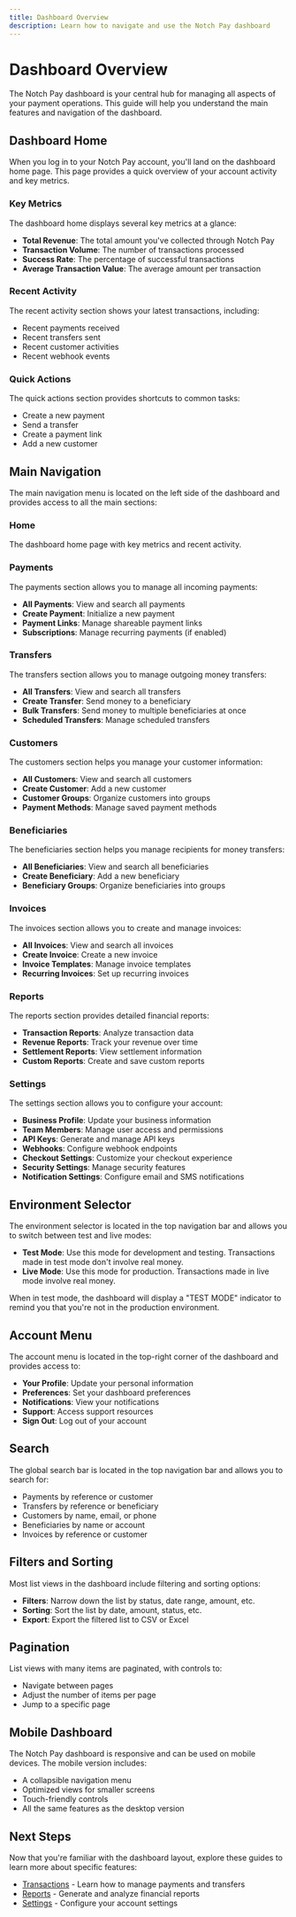 ```yaml
---
title: Dashboard Overview
description: Learn how to navigate and use the Notch Pay dashboard
---
```


# Dashboard Overview

The Notch Pay dashboard is your central hub for managing all aspects of your payment operations. This guide will help you understand the main features and navigation of the dashboard.

## Dashboard Home

When you log in to your Notch Pay account, you'll land on the dashboard home page. This page provides a quick overview of your account activity and key metrics.

### Key Metrics

The dashboard home displays several key metrics at a glance:

- **Total Revenue**: The total amount you've collected through Notch Pay
- **Transaction Volume**: The number of transactions processed
- **Success Rate**: The percentage of successful transactions
- **Average Transaction Value**: The average amount per transaction

### Recent Activity

The recent activity section shows your latest transactions, including:

- Recent payments received
- Recent transfers sent
- Recent customer activities
- Recent webhook events

### Quick Actions

The quick actions section provides shortcuts to common tasks:

- Create a new payment
- Send a transfer
- Create a payment link
- Add a new customer

## Main Navigation

The main navigation menu is located on the left side of the dashboard and provides access to all the main sections:

### Home

The dashboard home page with key metrics and recent activity.

### Payments

The payments section allows you to manage all incoming payments:

- **All Payments**: View and search all payments
- **Create Payment**: Initialize a new payment
- **Payment Links**: Manage shareable payment links
- **Subscriptions**: Manage recurring payments (if enabled)

### Transfers

The transfers section allows you to manage outgoing money transfers:

- **All Transfers**: View and search all transfers
- **Create Transfer**: Send money to a beneficiary
- **Bulk Transfers**: Send money to multiple beneficiaries at once
- **Scheduled Transfers**: Manage scheduled transfers

### Customers

The customers section helps you manage your customer information:

- **All Customers**: View and search all customers
- **Create Customer**: Add a new customer
- **Customer Groups**: Organize customers into groups
- **Payment Methods**: Manage saved payment methods

### Beneficiaries

The beneficiaries section helps you manage recipients for money transfers:

- **All Beneficiaries**: View and search all beneficiaries
- **Create Beneficiary**: Add a new beneficiary
- **Beneficiary Groups**: Organize beneficiaries into groups

### Invoices

The invoices section allows you to create and manage invoices:

- **All Invoices**: View and search all invoices
- **Create Invoice**: Create a new invoice
- **Invoice Templates**: Manage invoice templates
- **Recurring Invoices**: Set up recurring invoices

### Reports

The reports section provides detailed financial reports:

- **Transaction Reports**: Analyze transaction data
- **Revenue Reports**: Track your revenue over time
- **Settlement Reports**: View settlement information
- **Custom Reports**: Create and save custom reports

### Settings

The settings section allows you to configure your account:

- **Business Profile**: Update your business information
- **Team Members**: Manage user access and permissions
- **API Keys**: Generate and manage API keys
- **Webhooks**: Configure webhook endpoints
- **Checkout Settings**: Customize your checkout experience
- **Security Settings**: Manage security features
- **Notification Settings**: Configure email and SMS notifications

## Environment Selector

The environment selector is located in the top navigation bar and allows you to switch between test and live modes:

- **Test Mode**: Use this mode for development and testing. Transactions made in test mode don't involve real money.
- **Live Mode**: Use this mode for production. Transactions made in live mode involve real money.

When in test mode, the dashboard will display a "TEST MODE" indicator to remind you that you're not in the production environment.

## Account Menu

The account menu is located in the top-right corner of the dashboard and provides access to:

- **Your Profile**: Update your personal information
- **Preferences**: Set your dashboard preferences
- **Notifications**: View your notifications
- **Support**: Access support resources
- **Sign Out**: Log out of your account

## Search

The global search bar is located in the top navigation bar and allows you to search for:

- Payments by reference or customer
- Transfers by reference or beneficiary
- Customers by name, email, or phone
- Beneficiaries by name or account
- Invoices by reference or customer

## Filters and Sorting

Most list views in the dashboard include filtering and sorting options:

- **Filters**: Narrow down the list by status, date range, amount, etc.
- **Sorting**: Sort the list by date, amount, status, etc.
- **Export**: Export the filtered list to CSV or Excel

## Pagination

List views with many items are paginated, with controls to:

- Navigate between pages
- Adjust the number of items per page
- Jump to a specific page

## Mobile Dashboard

The Notch Pay dashboard is responsive and can be used on mobile devices. The mobile version includes:

- A collapsible navigation menu
- Optimized views for smaller screens
- Touch-friendly controls
- All the same features as the desktop version

## Next Steps

Now that you're familiar with the dashboard layout, explore these guides to learn more about specific features:

- [Transactions](/docs/dashboard/transactions) - Learn how to manage payments and transfers
- [Reports](/docs/dashboard/reports) - Generate and analyze financial reports
- [Settings](/docs/dashboard/settings) - Configure your account settings